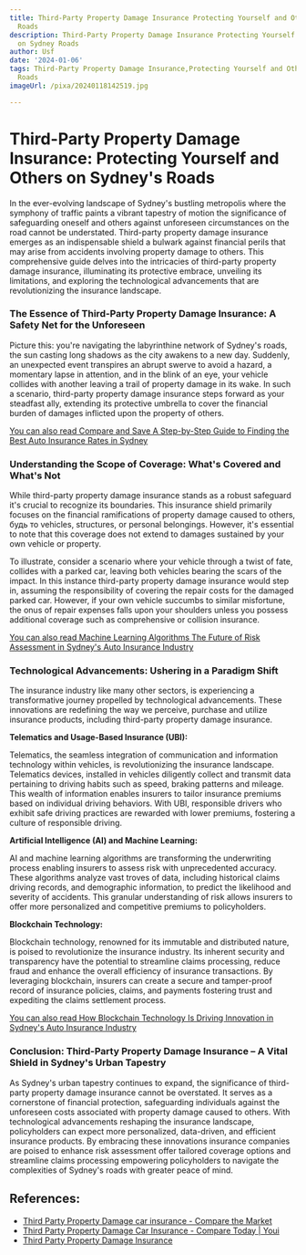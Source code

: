 ```yaml
---
title: Third-Party Property Damage Insurance Protecting Yourself and Others on Sydney
  Roads
description: Third-Party Property Damage Insurance Protecting Yourself and Others
  on Sydney Roads
author: Usf
date: '2024-01-06'
tags: Third-Party Property Damage Insurance,Protecting Yourself and Others,Sydney
  Roads
imageUrl: /pixa/20240118142519.jpg

---
```

# Third-Party Property Damage Insurance: Protecting Yourself  and Others on Sydney's Roads

In the ever-evolving landscape of Sydney's bustling metropolis where the symphony of traffic paints a vibrant tapestry of motion the significance of  safeguarding oneself and others  against unforeseen circumstances on the road cannot  be understated. Third-party  property damage insurance emerges as an indispensable shield a bulwark against financial perils that may  arise from accidents involving  property damage to others. This comprehensive guide delves into the intricacies of third-party property damage insurance, illuminating its protective embrace, unveiling its limitations, and exploring  the technological advancements that are revolutionizing the insurance landscape.

### The Essence of Third-Party Property  Damage Insurance: A Safety Net for the Unforeseen

Picture this: you're navigating the labyrinthine network of Sydney's roads, the sun casting long shadows  as the city awakens to a new day.  Suddenly, an  unexpected event transpires an abrupt swerve to avoid a  hazard, a momentary lapse in attention, and in the blink of an eye, your vehicle collides with another leaving a trail of property damage in its  wake. In such  a scenario, third-party property damage  insurance  steps forward as your steadfast ally, extending its protective umbrella to cover the financial  burden of damages inflicted upon the property of others.

[You can also read Compare and Save A Step-by-Step Guide to Finding the Best Auto Insurance Rates in Sydney](Compare%20and%20Save%20A%20Step-by-Step%20Guide%20to%20Finding%20the%20Best%20Auto%20Insurance%20Rates%20in%20Sydney)


###  Understanding the Scope of Coverage: What's Covered  and What's Not

While third-party property damage insurance stands as a robust  safeguard  it's crucial to recognize its  boundaries. This insurance shield primarily focuses on the financial ramifications of property damage caused to  others, будь то vehicles, structures, or personal belongings. However, it's  essential to note that this coverage does not extend to  damages sustained by your own vehicle or property.

To illustrate,  consider a  scenario where your vehicle through a  twist of fate, collides with a parked car, leaving both vehicles bearing the scars of the  impact. In this instance third-party property damage  insurance would step in,  assuming the responsibility of covering the repair costs for the damaged parked car. However, if your own vehicle succumbs to similar misfortune, the onus  of repair expenses  falls  upon your shoulders unless  you possess additional coverage  such as comprehensive or collision insurance.

[You  can also read Machine Learning Algorithms The Future of Risk Assessment in Sydney's Auto Insurance Industry](Machine%20Learning%20Algorithms%20The%20Future%20of%20Risk%20Assessment%20in%20Sydney%27s%20Auto%20Insurance%20Industry)


### Technological Advancements: Ushering in a Paradigm Shift

The insurance industry like many other sectors, is  experiencing a transformative journey propelled  by technological advancements. These innovations are redefining the  way we perceive, purchase and utilize insurance products, including third-party property damage  insurance.

**Telematics and  Usage-Based Insurance  (UBI):**

Telematics, the  seamless integration of communication  and information technology within  vehicles, is revolutionizing  the insurance landscape. Telematics devices, installed in vehicles diligently collect and transmit data pertaining to driving habits  such as speed, braking patterns and mileage. This wealth of information enables insurers to tailor insurance premiums based  on individual driving behaviors. With UBI, responsible  drivers who  exhibit safe driving practices are rewarded with lower premiums, fostering a culture of responsible driving.

**Artificial  Intelligence (AI)  and  Machine Learning:**

AI and machine learning algorithms are transforming the underwriting process enabling  insurers to assess risk with unprecedented accuracy. These algorithms analyze vast troves of data, including historical  claims driving records,  and demographic information, to predict the likelihood and severity of accidents.  This granular understanding of risk  allows insurers to offer more personalized  and competitive premiums to policyholders.

**Blockchain Technology:**

Blockchain technology, renowned for  its immutable and distributed nature, is  poised to revolutionize the insurance industry. Its inherent security and transparency have the potential to  streamline claims processing, reduce fraud and enhance the overall efficiency of  insurance transactions. By leveraging blockchain, insurers can create a secure and tamper-proof record of insurance policies, claims, and payments  fostering trust and expediting the claims settlement process.

[You can also read  How Blockchain Technology Is Driving Innovation in  Sydney's Auto Insurance Industry](How%20Blockchain%20Technology%20Is%20Driving%20Innovation%20in%20Sydney%27s%20Auto%20Insurance%20Industry)


### Conclusion: Third-Party Property Damage Insurance – A Vital Shield in Sydney's Urban Tapestry

As Sydney's urban  tapestry continues to expand,  the significance of third-party property damage insurance cannot be overstated. It serves as a cornerstone of financial protection, safeguarding individuals against the unforeseen costs associated with property damage caused to others. With technological advancements reshaping  the insurance landscape, policyholders can expect more  personalized, data-driven, and efficient insurance products. By embracing these innovations insurance companies are poised to enhance risk assessment offer tailored coverage options and streamline claims processing empowering policyholders to navigate the complexities of  Sydney's roads with greater peace of mind.

## References:
- [Third Party Property Damage car insurance - Compare the Market](https://www.comparethemarket.com.au/car-insurance/third-party-property-damage-insurance/)
- [Third Party Property Damage Car Insurance - Compare Today | Youi](https://www.youi.com.au/car-insurance/third-party-property-only)
- [Third Party Property Damage Insurance](https://www.realinsurance.com.au/car-insurance/third-party-property-damage)
